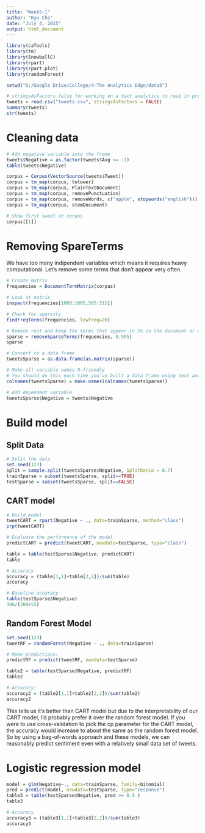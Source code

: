 ```yaml
---
title: "Week5-1"
author: "Kyu Cho"
date: "July 4, 2015"
output: html_document
---
```


```r
library(caTools)
library(tm)
library(SnowballC)
library(rpart)
library(rpart.plot)
library(randomForest)

setwd("D:/Google Drive/College/4-The Analytics Edge/data5")

# stringsAsFactors false for working on a text analytics to read in properly.
tweets = read.csv("tweets.csv", stringsAsFactors = FALSE)
summary(tweets)
str(tweets)
```

# Cleaning data
```r
# Add negative variable into the frame
tweets$Negative = as.factor(tweets$Avg <= -1)
table(tweets$Negative)

corpus = Corpus(VectorSource(tweets$Tweet))
corpus = tm_map(corpus, tolower)
corpus = tm_map(corpus, PlainTextDocument)
corpus = tm_map(corpus, removePunctuation)
corpus = tm_map(corpus, removeWords, c("apple", stopwords("english")))
corpus = tm_map(corpus, stemDocument)

# Show first sweet at corpus
corpus[[1]]
```

# Removing SpareTerms
We have too many indipendent variables which means it requires heavy computational.  Let's remove some terms that don't appear very often.
```r
# Create matrix
frequencies = DocumentTermMatrix(corpus)

# Look at matrix 
inspect(frequencies[1000:1005,505:515])

# Check for sparsity
findFreqTerms(frequencies, lowfreq=20)

# Remove rest and keep the terms that appear in 5% in the document or more.
sparse = removeSparseTerms(frequencies, 0.995)
sparse

# Convert to a data frame
tweetsSparse = as.data.frame(as.matrix(sparse))

# Make all variable names R-friendly
# You should do this each time you've built a data frame using text analytics.
colnames(tweetsSparse) = make.names(colnames(tweetsSparse))

# Add dependent variable
tweetsSparse$Negative = tweets$Negative
```

# Build model
## Split Data
```r
# Split the data
set.seed(123)
split = sample.split(tweetsSparse$Negative, SplitRatio = 0.7)
trainSparse = subset(tweetsSparse, split==TRUE)
testSparse = subset(tweetsSparse, split==FALSE)
```

## CART model
```r
# Build model
tweetCART = rpart(Negative ~ ., data=trainSparse, method="class")
prp(tweetCART)

# Evaluate the performance of the model
predictCART = predict(tweetCART, newdata=testSparse, type="class")

table = table(testSparse$Negative, predictCART)
table

# Accuracy
accuracy = (table[1,1]+table[2,2])/sum(table)
accuracy

# Baseline accuracy 
table(testSparse$Negative)
300/(300+55)
```

## Random Forest Model
```r
set.seed(123)
tweetRF = randomForest(Negative ~ ., data=trainSparse)

# Make predictions:
predictRF = predict(tweetRF, newdata=testSparse)

table2 = table(testSparse$Negative, predictRF)
table2

# Accuracy:
accuracy2 = (table2[1,1]+table2[2,2])/sum(table2)
accuracy2
```

This tells us it's better than CART model but due to the interpretability of our CART model,
I'd probably prefer it over the random forest model. If you were to use cross-validation to pick the cp parameter for the CART model, the accuracy would increase to about the same as the random forest model.  
So by using a bag-of-words approach and these models, we can reasonably predict sentiment even
with a relatively small data set of tweets.

# Logistic regression model
```r
model = glm(Negative~., data=trainSparse, family=binomial)
pred = predict(model, newdata=testSparse, type="response")
table3 = table(testSparse$Negative, pred >= 0.5 ) 
table3

# Accuracy
accuracy3 = (table3[1,1]+table3[2,2])/sum(table3)
accuracy3
```

